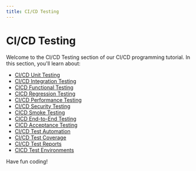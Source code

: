 ```yaml
---
title: CI/CD Testing
---
```


# CI/CD Testing

Welcome to the CI/CD Testing section of our CI/CD programming tutorial. In this section, you'll learn about:

- [CI/CD Unit Testing](./0-cicd-unit-testing.mdx)
- [CI/CD Integration Testing](./1-cicd-integration-testing.mdx)
- [CICD Functional Testing](./2-cicd-functional-testing.mdx)
- [CICD Regression Testing](./3-cicd-regression-testing.mdx)
- [CI/CD Performance Testing](./4-cicd-performance-testing.mdx)
- [CI/CD Security Testing](./5-cicd-security-testing.mdx)
- [CICD Smoke Testing](./6-cicd-smoke-testing.mdx)
- [CICD End-to-End Testing](./7-cicd-end-to-end-testing.mdx)
- [CICD Acceptance Testing](./8-cicd-acceptance-testing.mdx)
- [CI/CD Test Automation](./9-cicd-test-automation.mdx)
- [CI/CD Test Coverage](./10-cicd-test-coverage.mdx)
- [CI/CD Test Reports](./11-cicd-test-reports.mdx)
- [CICD Test Environments](./12-cicd-test-environments.mdx)

Have fun coding!